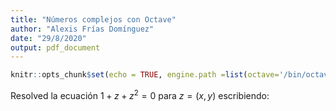 ```yaml
---
title: "Números complejos con Octave"
author: "Alexis Frías Domínguez"
date: "29/8/2020"
output: pdf_document
---
```


```r
knitr::opts_chunk$set(echo = TRUE, engine.path =list(octave='/bin/octave'))
```

Resolved la ecuación $1+z+z^2=0$ para $z = (x, y)$ escribiendo:
\begin{center}
$(1, 0) + (x, y) + (x, y)(x, y) = (0, 0)$
\end{center}

```r

```


